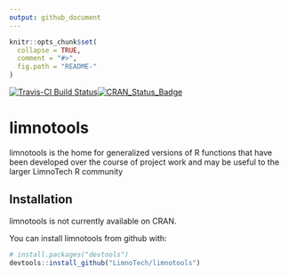 ```yaml
---
output: github_document
---
```


<!-- README.md is generated from README.Rmd. Please edit that file -->

```r
knitr::opts_chunk$set(
  collapse = TRUE,
  comment = "#>",
  fig.path = "README-"
)
```
[![Travis-CI Build Status](https://travis-ci.org/LimnoTech/limnotools.svg?branch=master)](https://travis-ci.org/LimnoTech/limnotools)[![CRAN\_Status\_Badge](http://www.r-pkg.org/badges/version/pkgdown)](https://cran.r-project.org/package=limnotools)


# limnotools

limnotools is the home for generalized versions of R functions that have been developed over the course of project work and may be useful to the larger LimnoTech R community

## Installation
limnotools is not currently available on CRAN.

You can install limnotools from github with:

```r
# install.packages("devtools")
devtools::install_github("LimnoTech/limnotools")
```
